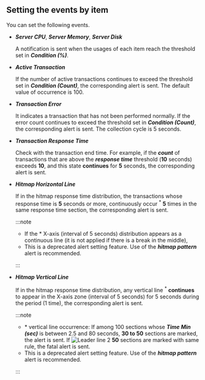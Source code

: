## Setting the events by item

You can set the following events.

-   **_Server CPU_**, **_Server Memory_**, **_Server Disk_**

    A notification is sent when the usages of each item reach the threshold set in **_Condition (%)_**.

-   **_Active Transaction_**

    If the number of active transactions continues to exceed the threshold set in **_Condition (Count)_**, the corresponding alert is sent. The default value of occurrence is 100.

-   **_Transaction Error_**

    It indicates a transaction that has not been performed normally. If the error count continues to exceed the threshold set in **_Condition (Count)_**, the corresponding alert is sent. The collection cycle is 5 seconds.

-   **_Transaction Response Time_**

    Check with the transaction end time. For example, if the **_count_** of transactions that are above the **_response time_** threshold (**10** seconds) exceeds **10**, and this state **continues** for **5** seconds, the corresponding alert is sent.

-   **_Hitmap Horizontal Line_**

    If in the hitmap response time distribution, the transactions whose response time is **5** seconds or more, continuously occur <sup>\*</sup> **5** times in the same response time section, the corresponding alert is sent.

    :::note

    -   If the \* X-axis (interval of 5 seconds) distribution appears as a continuous line (it is not applied if there is a break in the middle),
    -   This is a deprecated alert setting feature. Use of the **_hitmap pattern_** alert is recommended.

    :::

-   **_Hitmap Vertical Line_**

    If in the hitmap response time distribution, any vertical line <sup>\*</sup> **continues** to appear in the X-axis zone (interval of 5 seconds) for 5 seconds during the period (1 time), the corresponding alert is sent.

    :::note

    -   \* vertical line occurrence: If among 100 sections whose **_Time Min (sec)_** is between 2.5 and 80 seconds, **30 to 50** sections are marked, the <span class='slow'>alert</span> is sent. If ![Leader line 2](/img/number-02.png) **50** sections are marked with same rule, the <span class='vslow'>fatal alert</span> is sent.
    -   This is a deprecated alert setting feature. Use of the **_hitmap pattern_** alert is recommended.

    :::
